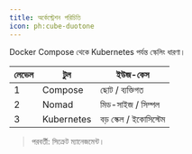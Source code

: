 ```yaml
---
title: অর্কেস্ট্রেশন পরিচিতি
icon: ph:cube-duotone
---
```


Docker Compose থেকে Kubernetes পর্যন্ত স্কেলিং ধারণা।

| লেভেল | টুল | ইউজ-কেস |
|-------|-----|---------|
| 1 | Compose | ছোট / ব্যক্তিগত |
| 2 | Nomad | মিড-সাইজ / সিম্পল |
| 3 | Kubernetes | বড় স্কেল / ইকোসিস্টেম |

> পরবর্তী: সিক্রেট ম্যানেজমেন্ট।
